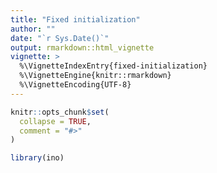 ```yaml
---
title: "Fixed initialization"
author: ""
date: "`r Sys.Date()`"
output: rmarkdown::html_vignette
vignette: >
  %\VignetteIndexEntry{fixed-initialization}
  %\VignetteEngine{knitr::rmarkdown}
  %\VignetteEncoding{UTF-8}
---
```


```r
knitr::opts_chunk$set(
  collapse = TRUE,
  comment = "#>"
)
```

```r
library(ino)
```

